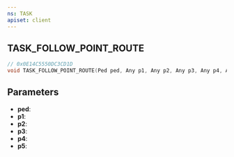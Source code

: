```yaml
---
ns: TASK
apiset: client
---
```

## TASK_FOLLOW_POINT_ROUTE

```c
// 0x0E14C5550DC3CD1D
void TASK_FOLLOW_POINT_ROUTE(Ped ped, Any p1, Any p2, Any p3, Any p4, Any p5);
```


## Parameters
* **ped**:
* **p1**:
* **p2**:
* **p3**:
* **p4**:
* **p5**:
